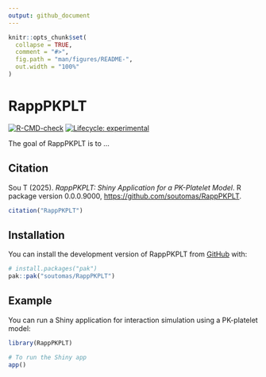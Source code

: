 ```yaml
---
output: github_document
---
```


<!-- README.md is generated from README.Rmd. Please edit that file -->

```r
knitr::opts_chunk$set(
  collapse = TRUE,
  comment = "#>",
  fig.path = "man/figures/README-",
  out.width = "100%"
)
```

# RappPKPLT

<!-- badges: start -->
[![R-CMD-check](https://github.com/soutomas/RappPKPLT/actions/workflows/R-CMD-check.yaml/badge.svg)](https://github.com/soutomas/RappPKPLT/actions/workflows/R-CMD-check.yaml)
[![Lifecycle: experimental](https://img.shields.io/badge/lifecycle-experimental-orange.svg)](https://lifecycle.r-lib.org/articles/stages.html#experimental)
<!-- badges: end -->

The goal of RappPKPLT is to ...

## Citation

Sou T (2025). _RappPKPLT: Shiny Application for a PK-Platelet Model_. R package version 0.0.0.9000, <https://github.com/soutomas/RappPKPLT>.

```r
citation("RappPKPLT")
```


## Installation

You can install the development version of RappPKPLT from [GitHub](https://github.com/) with:

``` r
# install.packages("pak")
pak::pak("soutomas/RappPKPLT")
```

## Example

You can run a Shiny application for interaction simulation using a PK-platelet model:

```r 
library(RappPKPLT)

# To run the Shiny app
app()
```

